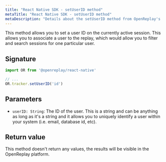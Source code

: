 ```yaml
---
title: "React Native SDK - setUserID method"
metaTitle: "React Native SDK - setUserID method"
metaDescription: "Details about the setUserID method from OpenReplay's React Native SDK"
---
```


This method allows you to set a user ID on the currently active session. This allows you to associate a user to the replay, which would allow you to filter and search sessions for one particular user.

## Signature

```js
import OR from '@openreplay/react-native'

// ...
OR.tracker.setUserID('id')
```


## Parameters

- `userID: String`: The ID of the user. This is a string and can be anything as long as it's a string and it allows you to uniquely identify a user within your system (i.e. email, database id, etc).

## Return value

This method doesn't return any values, the results will be visible in the OpenReplay platform.
